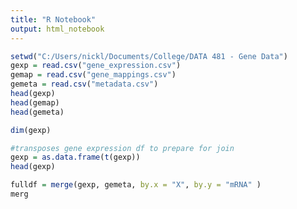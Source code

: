 ```yaml
---
title: "R Notebook"
output: html_notebook
---
```


```r
setwd("C:/Users/nickl/Documents/College/DATA 481 - Gene Data")
gexp = read.csv("gene_expression.csv")
gemap = read.csv("gene_mappings.csv")
gemeta = read.csv("metadata.csv")
head(gexp)
head(gemap)
head(gemeta)
```
```r
dim(gexp)
```
```r
#transposes gene expression df to prepare for join
gexp = as.data.frame(t(gexp))
head(gexp)
```

```r
fulldf = merge(gexp, gemeta, by.x = "X", by.y = "mRNA" )
merg
```


